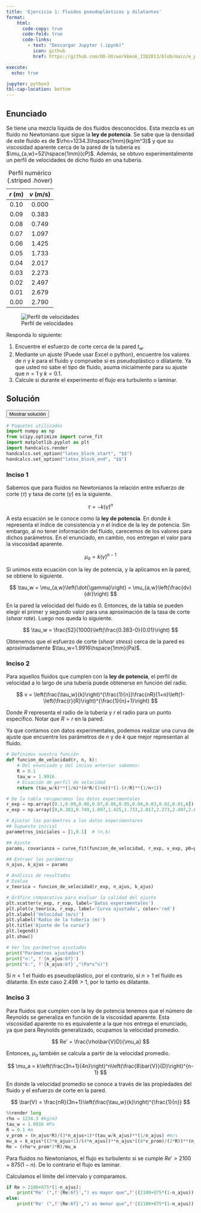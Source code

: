 ```yaml
---
title: 'Ejercicio 1: Fluidos pseudoplásticos y dilatantes'
format:
    html: 
      code-copy: true
      code-fold: true
      code-links: 
        - text: "Descargar Jupyter (.ipynb)"
          icon: github
          href: https://github.com/OO-UU/workbook_IIQ2013/blob/main/e_prop/01_FNN/jupyter/e01_1.ipynb

execute: 
  echo: true

jupyter: python3
tbl-cap-location: bottom
---
```




## Enunciado

Se tiene una mezcla líquida de dos fluidos desconocidos. Esta mezcla es un fluido no Newtoniano que sigue la **ley de potencia**. Se sabe que la densidad de este fluido es de $\rho=1234.3\hspace{1mm}(kg/m^3)$ y que su viscosidad aparente cerca de la pared de la tubería es $\mu_{a,w}=52\hspace{1mm}(cP)$. Además, se obtuvo experimentalmente un perfil de velocidades de dicho fluido en una tubería.

::: {#tlb-img layout-ncol=2 layout-align="center"}
| $r~\text{(m)}$ | $v~\text{(m/s)}$ |
|:--------------:|:----------------:|
| 0.10           | 0.000            |
| 0.09           | 0.383            |
| 0.08           | 0.749            |
| 0.07           | 1.097            |
| 0.06           | 1.425            |
| 0.05           | 1.733            |
| 0.04           | 2.017            |
| 0.03           | 2.273            |
| 0.02           | 2.497            |
| 0.01           | 2.679            |
| 0.00           | 2.790            |

: Perfil numérico {.striped .hover}

![Perfil de velocidades](./images/img01_1.png)
:::


Responda lo siguiente:

1. Encuentre el esfuerzo de corte cerca de la pared $t_w$.
2. Mediante un ajuste (Puede usar Excel o python), encuentre los valores de $n$ y $k$ para el fluido y compruebe si es pseudoplástico o dilatante. Ya que usted no sabe el tipo de fluido, asuma inicialmente para su ajuste que $n=1$ y $k=0.1$.
3. Calcule si durante el experimento el flujo era turbulento o laminar.

## Solución

<button class="btn btn-success" data-bs-toggle="collapse" href="#e01_1-sol" aria-expanded="false">Mostrar solución</button>

::: {#e01_1-sol .collapse .multi-collapse}

```python
# Paquetes utilizados
import numpy as np
from scipy.optimize import curve_fit
import matplotlib.pyplot as plt
import handcalcs.render
handcalcs.set_option("latex_block_start", "$$")
handcalcs.set_option("latex_block_end", "$$")
```

### Inciso 1

Sabemos que para fluidos no Newtonianos la relación entre esfuerzo de corte $(\tau)$ y tasa de corte $(\dot{\gamma})$ es la siguiente.

$$
\tau = -k\left(\dot{\gamma}\right)^{n}
$$

A esta ecuación se le conoce como la **ley de potencia**. En donde $k$ representa el índice de consistencia y $n$ el índice de la ley de potencia. Sin embargo, al no tener información del fluido, carecemos de los valores para dichos parámetros. En el enunciado, en cambio, nos entregan el valor para la viscosidad aparente.

$$
\mu_a = k\left(\dot{\gamma}\right)^{n-1}
$$

Si unimos esta ecuación con la ley de potencia, y la aplicamos en la pared, se obtiene lo siguiente.

$$
\tau_w = \mu_{a,w}\left(\dot{\gamma}\right) = \mu_{a,w}\left(\frac{dv}{dr}\right)
$$

En la pared la velocidad del fluido es 0. Entonces, de la tabla se pueden elegir el primer y segundo valor para una aproximación de la tasa de corte (*shear rate*). Luego nos queda lo siguiente.

$$
\tau_w = \frac{52}{1000}\left(\frac{0.383-0}{0.01}\right)
$$

Obtenemos que el esfuerzo de corte (*shear stress*) cerca de la pared es aproximadamente $\tau_w=1.9916\hspace{1mm}(Pa)$.

### Inciso 2

Para aquellos fluidos que cumplen con la **ley de potencia**, el perfil de velocidad a lo largo de una tubería puede obtenerse en función del radio.

$$
v = \left(\frac{\tau_w}{k}\right)^{\frac{1}{n}}\frac{nR}{1+n}\left(1-\left(\frac{r}{R}\right)^{\frac{1}{n}+1}\right)
$$

Donde $R$ representa el radio de la tubería y $r$ el radio para un punto específico. Notar que $R=r$ en la pared.

Ya que contamos con datos experimentales, podemos realizar una curva de ajuste que encuentre los parámetros de $n$ y de $k$ que mejor representan al fluido.

```python
# Definimos nuestra función
def funcion_de_velocidad(r, n, k):
    # Del enunciado y del inciso anterior sabemos:
    R = 0.1
    tau_w = 1.9916
    # Ecuación de perfil de velocidad
    return (tau_w/k)**(1/n)*(n*R/(1+n))*(1-(r/R)**(1/n+1))

# De la tabla recuperamos los datos experimentales
r_exp = np.array([0.1,0.09,0.08,0.07,0.06,0.05,0.04,0.03,0.02,0.01,0]) #m
v_exp = np.array([0,0.383,0.749,1.097,1.425,1.733,2.017,2.273,2.497,2.679,2.790]) #m/s

# Ajustar los parámetros a los datos experimentares
## Supuesto inicial
parametros_iniciales = [1,0.1]  # (n,k)

## Ajuste
params, covarianza = curve_fit(funcion_de_velocidad, r_exp, v_exp, p0=parametros_iniciales, bounds=(0,np.inf))

## Extraer los parámetros
n_ajus, k_ajus = params

# Análisis de resultados
# Evalua
v_teorica = funcion_de_velocidad(r_exp, n_ajus, k_ajus)

# Gráfico comparativo para evaluar la calidad del ajuste
plt.scatter(v_exp, r_exp, label='Datos experimentales')
plt.plot(v_teorica, r_exp, label='Curva ajustada', color='red')
plt.xlabel('Velocidad (m/s)')
plt.ylabel('Radio de la tubería (m)')
plt.title('Ajuste de la curva')
plt.legend()
plt.show()

# Ver los parámetros ajustados
print("Parámetros ajustados")
print("n:", f'{n_ajus:6f}')
print("k:", f'{k_ajus:6f}',"(Pa*s^n)")
```

Si $n<1$ el fluido es pseudoplástico, por el contrario, si $n>1$ el fluido es dilatante. En este caso $2.498>1$, por lo tanto es dilatante.

### Inciso 3

Para fluidos que cumplen con la ley de potencia tenemos que el número de Reynolds se generaliza en función de la viscosidad aparente. Esta viscosidad aparente no es equivalente a la que nos entrega el enunciado, ya que para Reynolds generalizado, ocupamos la velocidad promedio.

$$
Re' = \frac{\rho\bar{V}D}{\mu_a}
$$

Entonces, $\mu_a$ también se calcula a partir de la velocidad promedio.

$$
\mu_a = k\left(\frac{3n+1}{4n}\right)^n\left(\frac{8\bar{V}}{D}\right)^{n-1}
$$

En donde la velocidad promedio se conoce a través de las propiedades del fluido y el esfuerzo de corte en la pared.

$$
\bar{V} = \frac{nR}{3n+1}\left(\frac{\tau_w}{k}\right)^{\frac{1}{n}}
$$

```python
%%render long
rho = 1234.3 #kg/m3
tau_w = 1.9916 #Pa
R = 0.1 #m
v_prom = (n_ajus*R)/(3*n_ajus+1)*(tau_w/k_ajus)**(1/n_ajus) #m/s
mu_a = k_ajus*((3*n_ajus+1)/(4*n_ajus))**n_ajus*((8*v_prom)/(2*R))**(n_ajus-1) #Pa*s
Re = (rho*v_prom*2*R)/mu_a
```

Para fluidos no Newtonianos, el flujo es turbulento si se cumple $Re'>2100+875(1-n)$. De lo contrario el flujo es laminar.

Calculamos el límite del intervalo y comparamos.

```python
if Re > 2100+875*(1-n_ajus):
    print("Re' (",f'{Re:6f}',") es mayor que",f'{(2100+875*(1-n_ajus)):6f}',", por lo tanto el flujo es turbulento.")
else:
    print("Re' (",f'{Re:6f}',") es menor que",f'{(2100+875*(1-n_ajus)):6f}',", por lo tanto el flujo es laminar.")
```

:::